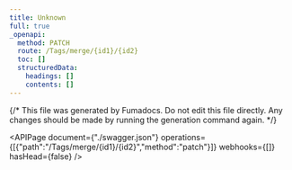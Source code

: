 ```yaml
---
title: Unknown
full: true
_openapi:
  method: PATCH
  route: /Tags/merge/{id1}/{id2}
  toc: []
  structuredData:
    headings: []
    contents: []
---
```


{/* This file was generated by Fumadocs.
Do not edit this file directly. Any changes should be made by running the generation command again. */}

<APIPage document={"./swagger.json"} operations={[{"path":"/Tags/merge/{id1}/{id2}","method":"patch"}]} webhooks={[]} hasHead={false} />